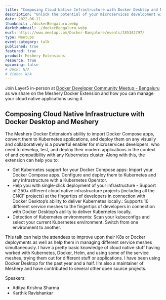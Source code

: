 ```yaml
---
title: "Composing Cloud Native Infrastructure with Docker Desktop and Meshery"
description: "Unlock the potential of your microservices development with the Meshery Docker Extension. Join speakers Aditya Krishna Sharma and Karthik Ravishankar as they showcase the extension's ability to import Docker Compose apps, seamlessly convert them to Kubernetes applications, and deploy them on any service mesh."
date: 2022-06-11
thumbnail: ./dockerBengaluru.webp
darkthumbnail: ./dockerBengaluru.webp
eurl: https://www.meetup.com/Docker-Bangalore/events/285342797/
type: Meetups
event-category: talk
published: true
featured: true
product: Meshery Extensions
resource: true
upcoming: false
# Deck: N/A
# Video: N/A
---
```




<p>
  Join Layer5 in-person at <a href="https://www.meetup.com/Docker-Bangalore/events/285342797/">Docker Developer Community Meetup - Bengaluru</a> as
  we share on the Meshery Docker Extension and how you can manage your cloud native applications using it.
</p>


<h2>Composing Cloud Native Infrastructure with Docker Desktop and Meshery</h2>


<p>

The Meshery Docker Extension’s ability to import Docker Compose apps, convert them to Kubernetes applications, and deploy them on any visually and collaboratively is a powerful enabler for microservices developers, who need to develop, test, and deploy their modern applications in the context of and compatibility with any Kubernetes cluster. Along with this, the extension can help you to:

<ul>
<li>Get Kubernetes support for your Docker Compose apps: Import your Docker Compose apps. Configure and deploy them to Kubernetes and any infrastructure with a Kubernetes Operator.</li>
<li>Help you with single-click deployment of your infrastructure - Support of 250+ different cloud native infrastructure projects (including all the CNCF projects) at the fingertips of developers in connection with Docker Desktop’s ability to deliver Kubernetes locally.: Supports 10 different service meshes to the fingertips of developers in connection with Docker Desktop’s ability to deliver Kubernetes locally.</li>
<li>Detection of Kubernetes environments: Scan your kubeconfigs and select your current Kubernetes environment. Switch from one environment to another.</li>
</ul>

This talk can help the attendees to improve upon their K8s or Docker deployments as well as help them in managing different service meshes simultaneously. I have a pretty basic knowledge of cloud native stuff having worked with Kubernetes, Docker, Helm, and using some of the service meshes, trying them out for different stuff or applications. I have been using Docker Desktop for the past year and a half. I’m also a maintainer of Meshery and have contributed to several other open source projects.

</p>

Speakers:

<ul>
  <li>
    <Link to="/community/members/adithya-krishna">Aditya Krishna Sharma</Link>
  </li>
  <li>Karthik Ravishankar</li>
</ul>

<br />
